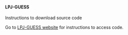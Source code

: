 #### LPJ-GUESS

Instructions to download source code

Go to [LPJ-GUESS website](http://stormbringerii.nateko.lu.se/public/guess_download/) for instructions to access code. 